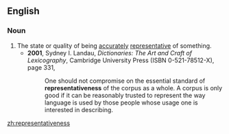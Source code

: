 ==English==

===Noun===
{{en-noun|-}}
#The state or quality of being [[accurately]] [[representative]] of something.
#*'''2001''', Sydney I. Landau, ''Dictionaries: The Art and Craft of Lexicography'', Cambridge University Press (ISBN 0-521-78512-X), page 331,
#*:One should not compromise on the essential standard of '''representativeness''' of the corpus as a whole. A corpus is only good if it can be reasonably trusted to represent the way language is used by those people whose usage one is interested in describing.

[[zh:representativeness]]